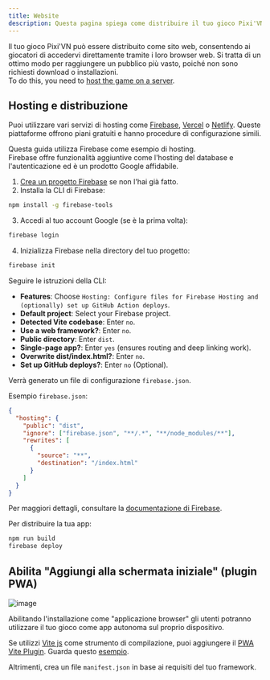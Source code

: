 ```yaml
---
title: Website
description: Questa pagina spiega come distribuire il tuo gioco Pixi'VN come sito web, incluse le opzioni di hosting, i passaggi di distribuzione e l'abilitazione delle funzionalità PWA per l'installazione.
---
```



Il tuo gioco Pixi'VN può essere distribuito come sito web, consentendo ai giocatori di accedervi direttamente tramite i loro browser web. Si tratta di un ottimo modo per raggiungere un pubblico più vasto, poiché non sono richiesti download o installazioni.\
To do this, you need to [host the game on a server](#hosting-and-deploying).

## Hosting e distribuzione

Puoi utilizzare vari servizi di hosting come [Firebase](https://firebase.google.com/), [Vercel](https://vercel.com/) o [Netlify](https://www.netlify.com/). Queste piattaforme offrono piani gratuiti e hanno procedure di configurazione simili.

<Accordions>

<Accordion title="Firebase" id="firebase">

Questa guida utilizza Firebase come esempio di hosting.\
Firebase offre funzionalità aggiuntive come l'hosting del database e l'autenticazione ed è un prodotto Google affidabile.

1. [Crea un progetto Firebase](https://console.firebase.google.com/) se non l'hai già fatto.
2. Installa la CLI di Firebase:

```bash
npm install -g firebase-tools
```

3. Accedi al tuo account Google (se è la prima volta):

```bash
firebase login
```

4. Inizializza Firebase nella directory del tuo progetto:

```bash
firebase init
```

Seguire le istruzioni della CLI:

- **Features**: Choose `Hosting: Configure files for Firebase Hosting and (optionally) set up GitHub Action deploys`.
- **Default project**: Select your Firebase project.
- **Detected Vite codebase**: Enter `no`.
- **Use a web framework?**: Enter `no`.
- **Public directory**: Enter `dist`.
- **Single-page app?**: Enter `yes` (ensures routing and deep linking work).
- **Overwrite dist/index.html?**: Enter `no`.
- **Set up GitHub deploys?**: Enter `no` (Optional).

Verrà generato un file di configurazione `firebase.json`.

Esempio `firebase.json`:

```json title="firebase.json"
{
  "hosting": {
    "public": "dist",
    "ignore": ["firebase.json", "**/.*", "**/node_modules/**"],
    "rewrites": [
      {
        "source": "**",
        "destination": "/index.html"
      }
    ]
  }
}
```

Per maggiori dettagli, consultare la [documentazione di Firebase](https://firebase.google.com/docs/hosting/full-config#section-firebase-json).

Per distribuire la tua app:

```bash
npm run build
firebase deploy
```

</Accordion>

</Accordions>

## Abilita "Aggiungi alla schermata iniziale" (plugin PWA)

![image](/pwa-plugin.png)

Abilitando l'installazione come "applicazione browser" gli utenti potranno utilizzare il tuo gioco come app autonoma sul proprio dispositivo.

Se utilizzi [Vite js](https://vitejs.dev/) come strumento di compilazione, puoi aggiungere il [PWA Vite Plugin](https://vite-pwa-org.netlify.app/). Guarda questo [esempio](https://vite-pwa-org.netlify.app/guide/pwa-minimal-requirements.html#web-app-manifest).

Altrimenti, crea un file `manifest.json` in base ai requisiti del tuo framework.
